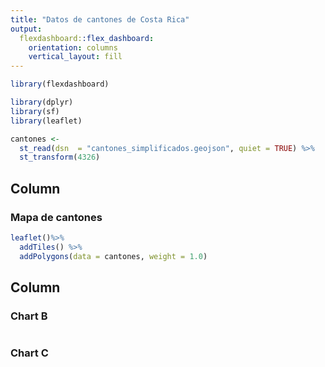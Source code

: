 ---
title: "Datos de cantones de Costa Rica"
output: 
  flexdashboard::flex_dashboard:
    orientation: columns
    vertical_layout: fill
---

```{r setup, include=FALSE}
library(flexdashboard)
```

```{r paquetes, message=FALSE, warning=FALSE}
library(dplyr)
library(sf)
library(leaflet)

```

```{r lectura-datos, message=FALSE, warning=FALSE}
cantones <- 
  st_read(dsn  = "cantones_simplificados.geojson", quiet = TRUE) %>% 
  st_transform(4326)
```



Column {data-width=650}
-----------------------------------------------------------------------

### Mapa de cantones 

```{r}
leaflet()%>% 
  addTiles() %>% 
  addPolygons(data = cantones, weight = 1.0)

```

Column {data-width=350}
-----------------------------------------------------------------------

### Chart B

```{r}

```

### Chart C

```{r}

```

